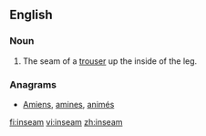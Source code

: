 ==English==

===Noun===
{{en-noun}}

# The seam of a [[trouser]] up the inside of the leg.

===Anagrams===
* [[Amiens#English|Amiens]], [[amines#English|amines]], [[animés#English|animés]]
[[fi:inseam]]
[[vi:inseam]]
[[zh:inseam]]
